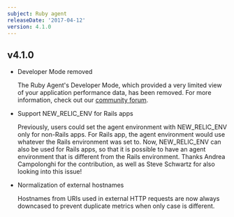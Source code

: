 ```yaml
---
subject: Ruby agent
releaseDate: '2017-04-12'
version: 4.1.0
---
```


## v4.1.0

* Developer Mode removed

  The Ruby Agent's Developer Mode, which provided a very limited view of your application performance data, has been removed. For more information, check out our [community forum](https://discuss.newrelic.com/t/feedback-on-the-ruby-agent-s-developer-mode/46957).
* Support NEW_RELIC_ENV for Rails apps

  Previously, users could set the agent environment with NEW_RELIC_ENV only for non-Rails apps. For Rails app, the agent environment would use whatever the Rails environment was set to. Now, NEW_RELIC_ENV can also be used for Rails apps, so that it is possible to have an agent environment that is different from the Rails environment. Thanks Andrea Campolonghi for the contribution, as well as Steve Schwartz for also looking into this issue!
* Normalization of external hostnames

  Hostnames from URIs used in external HTTP requests are now always downcased to prevent duplicate metrics when only case is different.
